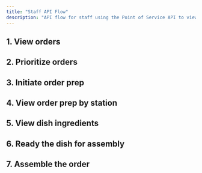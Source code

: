```yaml
---
title: "Staff API Flow"
description: "API flow for staff using the Point of Service API to view and manage orders from patrons."
---
```


## 1. View orders

## 2. Prioritize orders

## 3. Initiate order prep

## 4. View order prep by station

## 5. View dish ingredients

## 6. Ready the dish for assembly

## 7.  Assemble the order